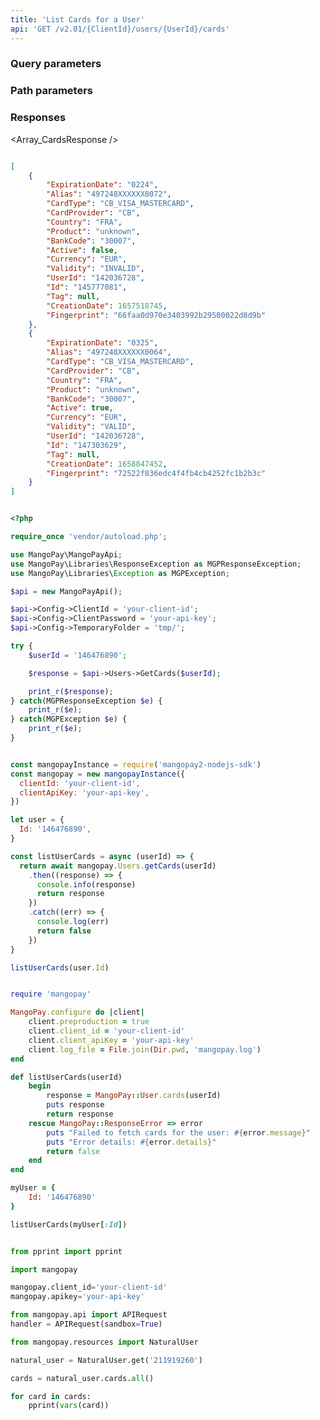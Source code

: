 ```yaml
---
title: 'List Cards for a User'  
api: 'GET /v2.01/{ClientId}/users/{UserId}/cards'  
---
```


  

### Query parameters  

<Active1 />  

### Path parameters  

<UserId />  

### Responses  

<AccordionGroup><Accordion title="200 ">  

<Array_CardsResponse /></Accordion></AccordionGroup>  

<ResponseExample>  

```json 200   

[
    {
        "ExpirationDate": "0224",
        "Alias": "497248XXXXXX0072",
        "CardType": "CB_VISA_MASTERCARD",
        "CardProvider": "CB",
        "Country": "FRA",
        "Product": "unknown",
        "BankCode": "30007",
        "Active": false,
        "Currency": "EUR",
        "Validity": "INVALID",
        "UserId": "142036728",
        "Id": "145777081",
        "Tag": null,
        "CreationDate": 1657518745,
        "Fingerprint": "66faa0d970e3403992b29500022d8d9b"
    },
    {
        "ExpirationDate": "0325",
        "Alias": "497248XXXXXX0064",
        "CardType": "CB_VISA_MASTERCARD",
        "CardProvider": "CB",
        "Country": "FRA",
        "Product": "unknown",
        "BankCode": "30007",
        "Active": true,
        "Currency": "EUR",
        "Validity": "VALID",
        "UserId": "142036728",
        "Id": "147303629",
        "Tag": null,
        "CreationDate": 1658847452,
        "Fingerprint": "72522f836edc4f4fb4cb4252fc1b2b3c"
    }
]  

 ```  

</ResponseExample>  

<RequestExample>  
  
```php PHP  

<?php 

require_once 'vendor/autoload.php';

use MangoPay\MangoPayApi;
use MangoPay\Libraries\ResponseException as MGPResponseException;
use MangoPay\Libraries\Exception as MGPException;

$api = new MangoPayApi();

$api->Config->ClientId = 'your-client-id';
$api->Config->ClientPassword = 'your-api-key';
$api->Config->TemporaryFolder = 'tmp/';

try {
    $userId = '146476890';

    $response = $api->Users->GetCards($userId);

    print_r($response);
} catch(MGPResponseException $e) {
    print_r($e);
} catch(MGPException $e) {
    print_r($e);
}  
```  

  
```javascript NodeJS  

const mangopayInstance = require('mangopay2-nodejs-sdk')
const mangopay = new mangopayInstance({
  clientId: 'your-client-id',
  clientApiKey: 'your-api-key',
})

let user = {
  Id: '146476890',
}

const listUserCards = async (userId) => {
  return await mangopay.Users.getCards(userId)
    .then((response) => {
      console.info(response)
      return response
    })
    .catch((err) => {
      console.log(err)
      return false
    })
}

listUserCards(user.Id)  
```  

  
```ruby Ruby  

require 'mangopay'

MangoPay.configure do |client|
    client.preproduction = true
    client.client_id = 'your-client-id'
    client.client_apiKey = 'your-api-key'
    client.log_file = File.join(Dir.pwd, 'mangopay.log')
end

def listUserCards(userId)
    begin
        response = MangoPay::User.cards(userId)
        puts response
        return response
    rescue MangoPay::ResponseError => error
        puts "Failed to fetch cards for the user: #{error.message}"
        puts "Error details: #{error.details}"
        return false
    end
end

myUser = {
    Id: '146476890'
}

listUserCards(myUser[:Id])  
```  

  
```python Python  

from pprint import pprint

import mangopay

mangopay.client_id='your-client-id'
mangopay.apikey='your-api-key'

from mangopay.api import APIRequest
handler = APIRequest(sandbox=True)

from mangopay.resources import NaturalUser

natural_user = NaturalUser.get('211919260')

cards = natural_user.cards.all()

for card in cards:
    pprint(vars(card))  
```  

  
</RequestExample>